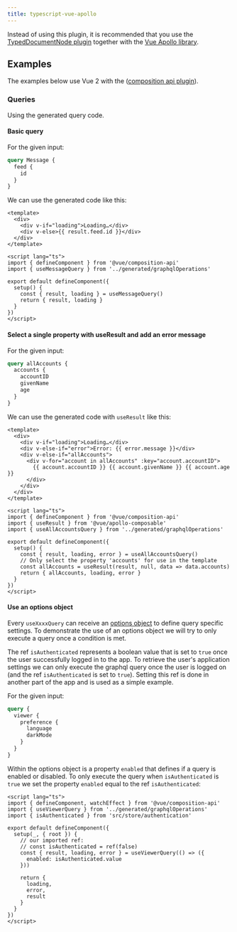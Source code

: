 ```yaml
---
title: typescript-vue-apollo
---
```



<PluginHeader hasOperationsNote />

Instead of using this plugin, it is recommended that you use the [TypedDocumentNode plugin](./typed-document-node) together with the [Vue Apollo library](https://apollo.vuejs.org).

<PluginApiDocs />

## Examples

The examples below use Vue 2 with the ([composition api plugin](https://github.com/vuejs/composition-api)).

### Queries

Using the generated query code.

#### Basic query

For the given input:

```graphql
query Message {
  feed {
    id
  }
}
```

We can use the generated code like this:

```vue
<template>
  <div>
    <div v-if="loading">Loading…</div>
    <div v-else>{{ result.feed.id }}</div>
  </div>
</template>

<script lang="ts">
import { defineComponent } from '@vue/composition-api'
import { useMessageQuery } from '../generated/graphqlOperations'

export default defineComponent({
  setup() {
    const { result, loading } = useMessageQuery()
    return { result, loading }
  }
})
</script>
```

#### Select a single property with useResult and add an error message

For the given input:

```graphql
query allAccounts {
  accounts {
    accountID
    givenName
    age
  }
}
```

We can use the generated code with `useResult` like this:

```vue
<template>
  <div>
    <div v-if="loading">Loading…</div>
    <div v-else-if="error">Error: {{ error.message }}</div>
    <div v-else-if="allAccounts">
      <div v-for="account in allAccounts" :key="account.accountID">
        {{ account.accountID }} {{ account.givenName }} {{ account.age }}
      </div>
    </div>
  </div>
</template>

<script lang="ts">
import { defineComponent } from '@vue/composition-api'
import { useResult } from '@vue/apollo-composable'
import { useAllAccountsQuery } from '../generated/graphqlOperations'

export default defineComponent({
  setup() {
    const { result, loading, error } = useAllAccountsQuery()
    // Only select the property 'accounts' for use in the template
    const allAccounts = useResult(result, null, data => data.accounts)
    return { allAccounts, loading, error }
  }
})
</script>
```

#### Use an options object

Every `useXxxxQuery` can receive an [options object](https://v4.apollo.vuejs.org/guide-composable/query.html#options) to define query specific settings. To demonstrate the use of an options object we will try to only execute a query once a condition is met.

The ref `isAuthenticated` represents a boolean value that is set to `true` once the user successfully logged in to the app. To retrieve the user's application settings we can only execute the graphql query once the user is logged on (and the ref `isAuthenticated` is set to `true`). Setting this ref is done in another part of the app and is used as a simple example.

For the given input:

```graphql
query {
  viewer {
    preference {
      language
      darkMode
    }
  }
}
```

Within the options object is a property `enabled` that defines if a query is enabled or disabled. To only execute the query when `isAuthenticated` is `true` we set the property `enabled` equal to the ref `isAuthenticated`:

```vue
<script lang="ts">
import { defineComponent, watchEffect } from '@vue/composition-api'
import { useViewerQuery } from '../generated/graphqlOperations'
import { isAuthenticated } from 'src/store/authentication'

export default defineComponent({
  setup(_, { root }) {
    // our imported ref:
    // const isAuthenticated = ref(false)
    const { result, loading, error } = useViewerQuery(() => ({
      enabled: isAuthenticated.value
    }))

    return {
      loading,
      error,
      result
    }
  }
})
</script>
```
